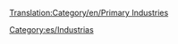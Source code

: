 [[Translation:Category/en/Primary Industries]]

{{en/Bilingual box| Es
| Las [[es/Manual/Industrias|industrias]] primarias, como las [[es/Manual/Base Set/Industries/Mina de carbón|minas]], proporcionar carga sin exigir nada. Esta definición de OpenTTD no es igual que la tradicional ya que los [[es/Manual/Base Set/Industries/Banco|bancos]] ofrecen [[es/Manual/Base Set/Cargos/Objetos de valor|objetos de valor]] sin necesidad de recibir nada, aunque tradicionalmente, como el dinero no es un recurso natural, se tratan como terciarios (o de servicios).
| Primary [[en/Manual/Industries|industries]], such as [[en/Manual/Base Set/Industries/Coal Mine|mines]], provide cargo without requiring anything.  This OpenTTD definition is not quite the same as the traditional one in that [[en/Manual/Base Set/Industries/Bank|Banks]] provide [[en/Manual/Base Set/Cargos/Valuables]] without requiring any input, but money is not a natural resource and so traditionally these are Tertiary, or service, industries.}}

[[Category:es/Industrias]]